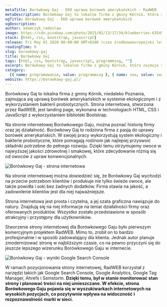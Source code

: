 ```yaml
---
metaTitle: Borówkowy Gaj - EKO uprawa borówek amerykańskich - RadWEB
metaDescription: Borówkowy Gaj to lokalna firma z gminy Kórnik, która zajmuje się eko uprawą borówek. Strona internetowa stworzona przez RadWEB jest prosta i czytelna. która opisuje historię firmy oraz jej produkty. Zapraszamy!
ogTitle: Borówkowy Gaj - EKO uprawa borówek amerykańskich
ogDescription:
author: adamczyk_radoslaw
image: https://cdn.pixabay.com/photo/2015/02/13/17/34/blueberries-635455_960_720.jpg
stack: [html, css, bootstrap, javascript]
release: Fri May 01 2020 00:00:00 GMT+0200 (czas środkowoeuropejski letni)
readingTime: 6
slug: borowkowy-gaj
title: Borówkowy Gaj
tags: [html, css, bootstrap, javascript, programming, ""]
excerpt: Borówkowy Gaj to lokalna firma z gminy Kórnik, która zajmuje się uprawą borówek amerykańskich w sposób ekologiczny z wykorzystaniem bakterii probiotycznych. Strona internetowa stworzona przez RadWEB jest prostą i czytelną landing page, która opisuje historię firmy oraz jej produkty. Dzięki zastosowaniu technologii HTML, CSS i JavaScript oraz narzędzi SEO, strona internetowa Borówkowego Gaju osiąga wysoką pozycję w wynikach wyszukiwania, co przyczynia się do zwiększenia widoczności i rozpoznawalności marki w sieci.
category:
  [{ name: programowanie, value: programming }, { name: seo, value: seo }]
website: https://borowkowy-gaj.pl/
---
```


Borówkowy Gaj to lokalna firma z gminy Kórnik, niedaleko Poznania, zajmująca się uprawą borówek amerykańskich w systemie ekologicznym i z wykorzystaniem bakterii probiotycznych. Strona internetowa, stworzona przez RadWEB, jest landing page, wykonana w technologiach HTML, CSS i JavaScript z wykorzystaniem biblioteki Bootstrap.

Na stronie internetowej Borówkowego Gaju, można poznać historię firmy oraz jej działalność. Borówkowy Gaj to rodzinna firma z pasją do uprawy borówek amerykańskich. W swojej pracy wykorzystują system ekologiczny i bakterie probiotyczne, które pomagają roślinom jak najlepiej przyswoić składniki potrzebne do pełnego rozwoju. Dzięki temu otrzymujemy owoce w najwyższej jakości zdrowotnej i smakowej, które zdecydowanie różnią się od owoców z upraw konwencjonalnych.

![Borówkowy Gaj - strona internetowa](/assets/projects/borowkowy-gaj/strona.jpg)

Na stronie internetowej można dowiedzieć się, że Borówkowy Gaj wychodzi na przeciw potrzebom klientów i produkuje nie tylko świeże owoce, ale także powidła i soki bez żadnych dodatków. Firma stawia na jakość, a zadowolenie klientów jest dla niej najważniejsze.

Strona internetowa jest prosta i czytelna, a jej szata graficzna nawiązuje do natury. Znajdują się na niej informacje na temat działalności firmy oraz oferowanych produktów. Wszystko zostało przedstawione w sposób atrakcyjny i przystępny dla użytkowników.

Stworzenie strony internetowej dla Borówkowego Gaju było pierwszym komercyjnym projektem RadWEB. Mimo to, zrobił on to bardzo profesjonalnie i w sposób zadowalający dla klienta. Jednak autor planuje zmodernizować stronę w najbliższym czasie, co na pewno przyczyni się do jeszcze lepszego wizerunku Borówkowego Gaju w internecie.

![Borówkowy Gaj - wyniki Google Search Console](/assets/projects/borowkowy-gaj/gsc.jpg)

W ramach pozycjonowania strony internetowej, RadWEB korzystał z narzędzi takich jak Google Search Console, Google Analytics, Google Tag Manager, Ahrefs i Semstorm. **Dzięki temu, był w stanie monitorować stan strony i planować treści na niej umieszczane. W efekcie, strona Borówkowego Gaju pojawia się w wyszukiwarkach internetowych na wysokich pozycjach, co pozytywnie wpływa na widoczność i rozpoznawalność marki w sieci.**
